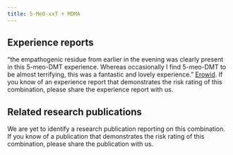 ---
title: 5-MeO-xxT + MDMA
---

## Experience reports

“the empathogenic residue from earlier in the evening was clearly present in this 5-meo-DMT experience. Whereas occasionally I find 5-meo-DMT to be almost terrifying, this was a fantastic and lovely experience.” [Erowid](https://erowid.org/experiences/exp.php?ID=1832).
If you know of an experience report that demonstrates the risk rating of this combination, please share the experience report with us.


## Related research publications

We are yet to identify a research publication reporting on this combination. If you know of a publication that demonstrates the risk rating of this combination, please share the publication with us.

